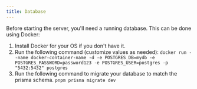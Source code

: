 ```yaml
---
title: Database
---
```


Before starting the server, you'll need a running database. This can be done using Docker:

1. Install Docker for your OS if you don't have it.
2. Run the following command (customize values as needed):
   `docker run --name docker-container-name -d
-e POSTGRES_DB=mydb
-e POSTGRES_PASSWORD=password123
-e POSTGRES_USER=postgres
-p "5432:5432" postgres
`
3. Run the following command to migrate your database to match the prisma schema.
   `pnpm prisma migrate dev`
